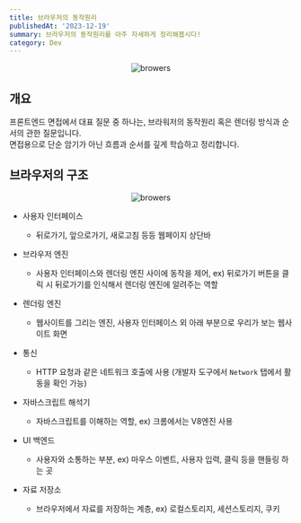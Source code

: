 ```yaml
---
title: 브라우저의 동작원리
publishedAt: '2023-12-19'
summary: 브라우저의 동작원리를 아주 자세하게 정리해봅시다!
category: Dev
---
```


<p align='center'>
  <img src='/blog/img/browers.png' width='auto' alt='browers' />
</p>

## 개요

프론트엔드 면접에서 대표 질문 중 하나는, 브라워저의 동작원리 혹은 렌더링 방식과 순서의 관한 질문입니다.<br/>
면접용으로 단순 암기가 아닌 흐름과 순서를 깊게 학습하고 정리합니다.

## 브라우저의 구조

<p align='center'>
  <img src='/blog/img/browers.png' width='auto' alt='browers' />
</p>

- 사용자 인터페이스

  - 뒤로가기, 앞으로가기, 새로고침 등등 웹페이지 상단바

- 브라우저 엔진

  - 사용자 인터페이스와 렌더링 엔진 사이에 동작을 제어, ex) 뒤로가기 버튼을 클릭 시 뒤로가기를 인식해서 렌더링 엔진에 알려주는 역할

- 렌더링 엔진

  - 웹사이트를 그리는 엔진, 사용자 인터페이스 외 아래 부분으로 우리가 보는 웹사이트 화면

- 통신

  - HTTP 요청과 같은 네트워크 호출에 사용 (개발자 도구에서 `Network` 탭에서 활동을 확인 가능)

- 자바스크립트 해석기

  - 자바스크립트를 이해하는 역할, ex) 크롬에서는 V8엔진 사용

- UI 백엔드

  - 사용자와 소통하는 부분, ex) 마우스 이벤트, 사용자 입력, 클릭 등을 핸들링 하는 곳

- 자료 저장소

  - 브라우저에서 자료를 저장하는 계층, ex) 로컬스토리지, 세션스토리지, 쿠키
